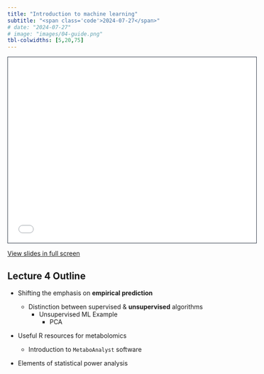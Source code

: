```yaml
---
title: "Introduction to machine learning"
subtitle: "<span class='code'>2024-07-27</span>"
# date: "2024-07-27"
# image: "images/04-guide.png"
tbl-colwidths: [5,20,75]
---
```



<!-- 1/2 DIAPOSITIVA STD (16:9) --> 
<!-- ```{=html} -->
<!-- <iframe class="slide-deck" src="../lectures_slides/Lecture_04.pdf" height="420" width="747" style="border: 1px solid #2e3846;"></iframe> -->
<!-- ``` -->

<!-- 2/2 DIAPOSITIVA STD (4:3) -->
```{=html}
<iframe class="slide-deck" src="../lectures_slides/Lecture_04.pdf" height="418" width="560" style="border: 1px solid #2e3846;"></iframe>
```

<a href='../lectures_slides/Lecture_04.pdf' target="_blank">View slides in full screen</a>

## Lecture 4 Outline

+ Shifting the emphasis on **empirical prediction** 
  + Distinction between supervised & **unsupervised** algorithms
    + Unsupervised ML Example
      + PCA 
+ Useful R resources for metabolomics 
  + Introduction to `MetaboAnalyst` software
+ Elements of statistical power analysis

  <!-- + `metaboanalyst`  -->
  <!-- + `MetSizeR` -->
 
